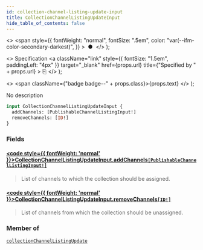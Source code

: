 ```yaml
---
id: collection-channel-listing-update-input
title: CollectionChannelListingUpdateInput
hide_table_of_contents: false
---
```


  <>
    <span
      style={{
        fontWeight: "normal",
        fontSize: ".5em",
        color: "var(--ifm-color-secondary-darkest)",
      }}
    >
      &nbsp;●&nbsp;
    </span>
  </>
);

  <>
    Specification
    <a
      className="link"
      style={{ fontSize: "1.5em", paddingLeft: "4px" }}
      target="\_blank"
      href={props.url}
      title={"Specified by " + props.url}
    >
      ⎘
    </a>
  </>
);

  <>
    <span className={"badge badge--" + props.class}>{props.text}</span>
  </>
);

No description

```graphql
input CollectionChannelListingUpdateInput {
  addChannels: [PublishableChannelListingInput!]
  removeChannels: [ID!]
}
```

### Fields

#### [<code style={{ fontWeight: 'normal' }}>CollectionChannelListingUpdateInput.<b>addChannels</b></code>](#)<Bullet />[`[PublishableChannelListingInput!]`](../../../api-reference/products/inputs/publishable-channel-listing-input) <Badge class="secondary" text="list"/> <Badge class="secondary" text="input"/>

> List of channels to which the collection should be assigned.

#### [<code style={{ fontWeight: 'normal' }}>CollectionChannelListingUpdateInput.<b>removeChannels</b></code>](#)<Bullet />[`[ID!]`](../../../api-reference/miscellaneous/scalars/id) <Badge class="secondary" text="list"/> <Badge class="secondary" text="scalar"/>

> List of channels from which the collection should be unassigned.

### Member of

[`collectionChannelListingUpdate`](../../../api-reference/products/mutations/collection-channel-listing-update) <Badge class="secondary" text="mutation"/>
